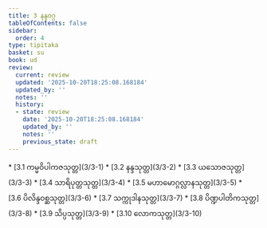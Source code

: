 ```yaml
---
title: 3 နန္ဒဝဂ္ဂ
tableOfContents: false
sidebar:
  order: 4
type: tipitaka
basket: su
book: ud
review:
  current: review
  updated: '2025-10-20T18:25:08.168184'
  updated_by: ''
  notes: ''
  history:
  - state: review
    date: '2025-10-20T18:25:08.168184'
    updated_by: ''
    notes: ''
    previous_state: draft
---
```



<DynamicBreadcrumb />


<ReviewStatus review={frontmatter.review} showDetails={true} />

<HypothesisAnnotation frontmatter={frontmatter} />



<TableOfContents book="ud" section="3">
* [3.1 ကမ္မဝိပါကဇသုတ္တ](3/3-1)
* [3.2 နန္ဒသုတ္တ](3/3-2)
* [3.3 ယသောဇသုတ္တ](3/3-3)
* [3.4 သာရိပုတ္တသုတ္တ](3/3-4)
* [3.5 မဟာမောဂ္ဂလ္လာနသုတ္တ](3/3-5)
* [3.6 ပိလိန္ဒဝစ္ဆသုတ္တ](3/3-6)
* [3.7 သက္ကုဒါနသုတ္တ](3/3-7)
* [3.8 ပိဏ္ဍပါတိကသုတ္တ](3/3-8)
* [3.9 သိပ္ပသုတ္တ](3/3-9)
* [3.10 လောကသုတ္တ](3/3-10)
</TableOfContents>
